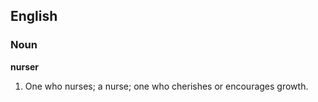 ==English==

===Noun===

'''nurser'''

#One who nurses; a nurse; one who cherishes or encourages growth.